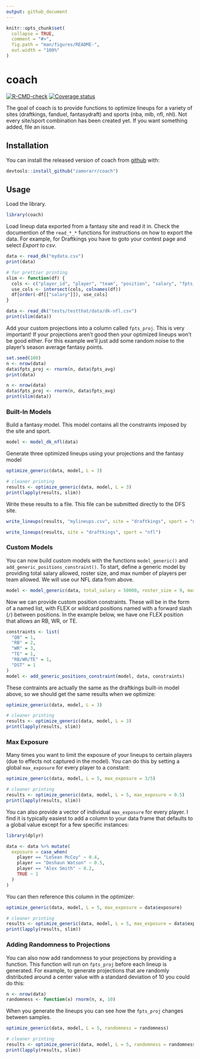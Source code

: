 ```yaml
---
output: github_document
---
```


<!-- README.md is generated from README.Rmd. Please edit that file -->

```r
knitr::opts_chunk$set(
  collapse = TRUE,
  comment = "#>",
  fig.path = "man/figures/README-",
  out.width = "100%"
)
```

# coach
<!-- badges: start -->
[![R-CMD-check](https://github.com/dfs-with-r/coach/workflows/R-CMD-check/badge.svg)](https://github.com/dfs-with-r/coach/actions)
[![Coverage status](https://codecov.io/gh/dfs-with-r/coach/branch/master/graph/badge.svg)](https://codecov.io/github/dfs-with-r/coach?branch=master)
<!-- badges: end -->

The goal of coach is to provide functions to optimize lineups for a variety of sites (draftkings, fanduel, fantasydraft) and sports (nba, mlb, nfl, nhl). Not every site/sport combination has been created yet. If you want something added, file an issue.

## Installation

You can install the released version of coach from [github](https://github.com/zamorarr/coach) with:

``` r
devtools::install_github("zamorarr/coach")
```

## Usage
Load the library.

```r
library(coach)
```

Load lineup data exported from a fantasy site and read it in. Check the documention of the `read_*_*` functions for instructions on how to export the data. For example, for Draftkings you have to goto your contest page and select *Export to csv*.

```r
data <- read_dk("mydata.csv")
print(data)
```

```r
# for prettier printing
slim <- function(df) {
  cols <- c("player_id", "player", "team", "position", "salary", "fpts_avg", "fpts_proj")
  use_cols <- intersect(cols, colnames(df))
  df[order(-df[["salary"]]), use_cols]
}

data <- read_dk("tests/testthat/data/dk-nfl.csv")
print(slim(data))
```

Add your custom projections into a column called `fpts_proj`. This is very important! If your projections aren't good then your optimized lineups won't be good either. For this example we'll just add some random noise to the player's season average fantasy points.

```r
set.seed(100)
n <- nrow(data)
data$fpts_proj <- rnorm(n, data$fpts_avg)
print(data)
```

```r
n <- nrow(data)
data$fpts_proj <- rnorm(n, data$fpts_avg)
print(slim(data))
```


### Built-In Models
Build a fantasy model. This model contains all the constraints imposed by the site and sport.
```r
model <- model_dk_nfl(data)
```

Generate three optimized lineups using your projections and the fantasy model
```r
optimize_generic(data, model, L = 3)
```

```r
# cleaner printing
results <- optimize_generic(data, model, L = 3)
print(lapply(results, slim))
```

Write these results to a file. This file can be submitted directly to the DFS site.

```r
write_lineups(results, "mylineups.csv", site = "draftkings", sport = "nfl")
```

```r
write_lineups(results, site = "draftkings", sport = "nfl")
```

### Custom Models
You can now build custom models with the functions `model_generic()` and `add_generic_positions_constraint()`. To start, define a generic model by providing total salary allowed, roster size, and max number of players per team allowed. We will use our NFL data from above.

```r
model <- model_generic(data, total_salary = 50000, roster_size = 9, max_from_team = 4)
```

Now we can provide custom position constraints. These will be in the form of a named list, with FLEX or wildcard positions named with a forward slash (`/`) between positions. In the example below, we have one FLEX position that allows an RB, WR, or TE.

```r
constraints <- list(
  "QB" = 1,
  "RB" = 2,
  "WR" = 3,
  "TE" = 1,
  "RB/WR/TE" = 1,
  "DST" = 1
)
model <- add_generic_positions_constraint(model, data, constraints)
```

These contraints are actually the same as the draftkings built-in model above, so we should get the same results when we optimize:

```r
optimize_generic(data, model, L = 3)
```

```r
# cleaner printing
results <- optimize_generic(data, model, L = 3)
print(lapply(results, slim))
```

### Max Exposure
Many times you want to limit the exposure of your lineups to certain players (due to effects not captured in the model). You can do this by setting a global `max_exposure` for every player to a constant:

```r
optimize_generic(data, model, L = 5, max_exposure = 3/5)
```


```r
# cleaner printing
results <- optimize_generic(data, model, L = 5, max_exposure = 0.5)
print(lapply(results, slim))
```

You can also provide a vector of individual `max_exposure` for every player. I find it is typically easiest to add a column to your data frame that defaults to a global value except for a few specific instances:

```r
library(dplyr)

data <- data %>% mutate(
  exposure = case_when(
    player == "LeSean McCoy" ~ 0.4,
    player == "Deshaun Watson" ~ 0.5,
    player == "Alex Smith" ~ 0.2,
    TRUE ~ 1
  )
)
```

You can then reference this column in the optimizer:

```r
optimize_generic(data, model, L = 5, max_exposure = data$exposure)
```


```r
# cleaner printing
results <- optimize_generic(data, model, L = 5, max_exposure = data$exposure)
print(lapply(results, slim))
```

### Adding Randomness to Projections
You can also now add randomness to your projections by providing a function. This function will run on `fpts_proj` before each lineup is generated. For example, to generate projections that are randomly distributed around a center value  with a standard deviation of 10 you could do this:

```r
n <- nrow(data)
randomness <- function(x) rnorm(n, x, 10)
```

When you generate the lineups you can see how the `fpts_proj` changes between samples.

```r
optimize_generic(data, model, L = 5, randomness = randomness)
```

```r
# cleaner printing
results <- optimize_generic(data, model, L = 5, randomness = randomness)
print(lapply(results, slim))
```
